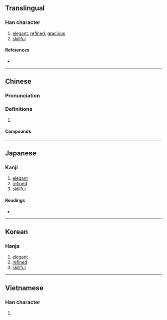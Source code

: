 {{also|娴}}
{{character info/new}}
==Translingual==

===Han character===
{{Han char|rn=38|rad=女|as=12|sn=15|four=47420|canj=VAND|ids=⿰女閑}}

# [[elegant]], [[refined]], [[gracious]]
# [[skillful]]

====References====
* {{Han ref|kx=0271.040|dkj=06711|dj=0539.010|hdz=21082.170|uh=5AFB|ud=23291|bh=BC5F|bd=48223}}

----

==Chinese==
{{zh-forms|s=娴|alt=嫺,𡢃}}

===Pronunciation===
{{zh-pron
|m=xián
|c=haan4
|h=pfs=
|md=
|mn=
|w=
|mc=y
|oc=y
|cat=
}}

===Definitions===
{{zh-hanzi}}

# {{rfdef|lang=zh}}

====Compounds====
{{zh-der|嫻淑|嫻雅|嫻熟|幽嫻|嫻習|嫻靜|熟嫻|舉止嫻雅}}

----

==Japanese==

===Kanji===
{{ja-kanji|grade=|rs=女12}}

# [[elegant]]
# [[refined]]
# [[skillful]]

====Readings====
* {{ja-readings
|goon=げん
|kanon=かん
|kun=<!--なら-う, みやび-やか-->}}

----

==Korean==

===Hanja===
{{ko-hanja|hangeul=한|rv=han|mr=han}}

# [[elegant]]
# [[refined]]
# [[skillful]]

----

==Vietnamese==

===Han character===
{{vi-hantu|[[nhàn]]|rs=女12}}

# {{defn|lang=vi|sort=女12}}